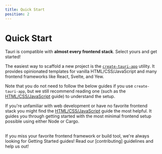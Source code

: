 ```yaml
---
title: Quick Start
position: 2
---
```



# Quick Start

Tauri is compatible with **almost every frontend stack**. Select yours and get started!

<Callout kind="tip" title="create-tauri-app">

The easiest way to scaffold a new project is the [`create-tauri-app`] utility. It provides opinionated templates for vanilla HTML/CSS/JavaScript and many frontend frameworks like React, Svelte, and Yew.

<CTACommands />

Note that you do not need to follow the below guides if you use `create-tauri-app`, but we still recommend reading one (such as the [HTML/CSS/JavaScript] guide) to understand the setup.

</Callout>

If you're unfamiliar with web development or have no favorite frontend stack you might find the [HTML/CSS/JavaScript] guide the most helpful. It guides you through getting started with the most minimal frontend setup possible using either Node or Cargo.

<TableOfContents />

<br />

<Callout kind="info" title="Missing your favorite framework?">
  If you miss your favorite frontend framework or build tool, we're always
  looking for Getting Started guides! Read our [contributing] guidelines and
  help us out!
</Callout>

[html/css/javascript]: ./html-css-js.mdx
[contributing]: https://github.com/tauri-apps/tauri/blob/dev/.github/CONTRIBUTING.md
[`create-tauri-app`]: https://github.com/tauri-apps/create-tauri-app
